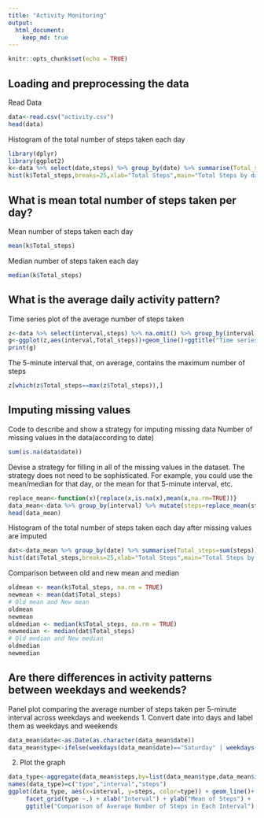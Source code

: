 ```yaml
---
title: "Activity Monitoring"
output: 
  html_document:
    keep_md: true
---
```


```r
knitr::opts_chunk$set(echo = TRUE)
```
## Loading and preprocessing the data
Read Data
```r
data<-read.csv("activity.csv")
head(data)
```

Histogram of the total number of steps taken each day
```r
library(dplyr)
library(ggplot2)
k<-data %>% select(date,steps) %>% group_by(date) %>% summarise(Total_steps=sum(steps))%>% na.omit()
hist(k$Total_steps,breaks=25,xlab="Total Steps",main="Total Steps by day",col="green")
```

## What is mean total number of steps taken per day?
Mean number of steps taken each day
```r
mean(k$Total_steps)
```
Median number of steps taken each day
```r
median(k$Total_steps)
```
## What is the average daily activity pattern?
Time series plot of the average number of steps taken
```r
z<-data %>% select(interval,steps) %>% na.omit() %>% group_by(interval) %>% summarise(Total_steps=mean(steps))
g<-ggplot(z,aes(interval,Total_steps))+geom_line()+ggtitle("Time series plot of average number of steps taken")
print(g)
```
The 5-minute interval that, on average, contains the maximum number of steps
```r
z[which(z$Total_steps==max(z$Total_steps)),]
```
## Imputing missing values
Code to describe and show a strategy for imputing missing data
Number of missing values in the data(according to date)
```r
sum(is.na(data$date))
```
Devise a strategy for filling in all of the missing values in the dataset. The strategy does not need to be sophisticated. For example, you could use the mean/median for that day, or the mean for that 5-minute interval, etc.
```r
replace_mean<-function(x){replace(x,is.na(x),mean(x,na.rm=TRUE))}
data_mean<-data %>% group_by(interval) %>% mutate(steps=replace_mean(steps))
head(data_mean)
```
Histogram of the total number of steps taken each day after missing values are imputed
```r
dat<-data_mean %>% group_by(date) %>% summarise(Total_steps=sum(steps))
hist(dat$Total_steps,breaks=25,xlab="Total Steps",main="Total Steps by day",col="green")
```
Comparison between old and new mean and median
```r
oldmean <- mean(k$Total_steps, na.rm = TRUE)
newmean <- mean(dat$Total_steps)
# Old mean and New mean
oldmean
newmean
oldmedian <- median(k$Total_steps, na.rm = TRUE)
newmedian <- median(dat$Total_steps)
# Old median and New median
oldmedian
newmedian
```
## Are there differences in activity patterns between weekdays and weekends?
Panel plot comparing the average number of steps taken per 5-minute interval across weekdays and weekends
1. Convert date into days and label them as weekdays and weekends
```r
data_mean$date<-as.Date(as.character(data_mean$date))
data_mean$type<-ifelse(weekdays(data_mean$date)=="Saturday" | weekdays(data_mean$date)=="Sunday", "Weekend", "Weekday" )
```
2. Plot the graph
```r
data_type<-aggregate(data_mean$steps,by=list(data_mean$type,data_mean$interval),na.omit(mean))
names(data_type)=c("type","interval","steps")
ggplot(data_type, aes(x=interval, y=steps, color=type)) + geom_line()+
     facet_grid(type ~.) + xlab("Interval") + ylab("Mean of Steps") +
     ggtitle("Comparison of Average Number of Steps in Each Interval")
```